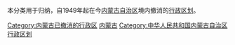 本分类用于归纳，自1949年起在今[[内蒙古自治区|内蒙古自治区]]境内撤消的[[行政区划|行政区划]]。

[[Category:内蒙古已撤消的行政区|Category:内蒙古已撤消的行政区]]
[[Category:已撤销的中华人民共和国各省级行政区行政区划单位|内蒙古]]
[[Category:中华人民共和国内蒙古自治区行政区划|Category:中华人民共和国内蒙古自治区行政区划]]
